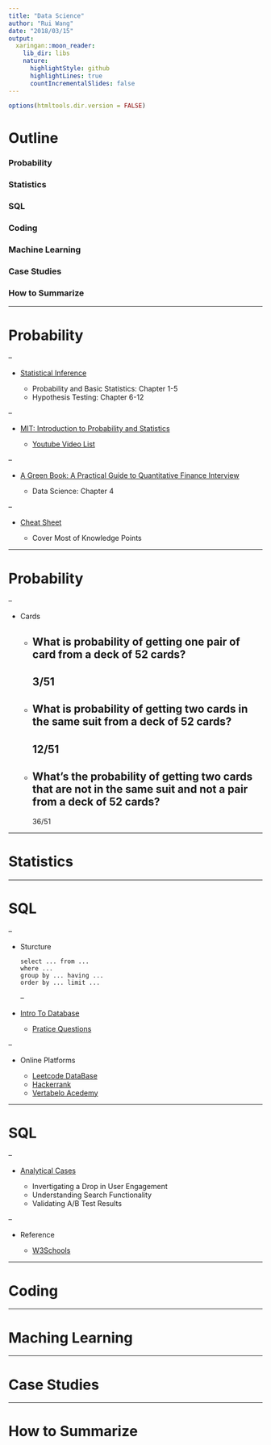```yaml
---
title: "Data Science"
author: "Rui Wang"
date: "2018/03/15"
output:
  xaringan::moon_reader:
    lib_dir: libs
    nature:
      highlightStyle: github
      highlightLines: true
      countIncrementalSlides: false
---
```


```r
options(htmltools.dir.version = FALSE)
```

# Outline

### Probability
### Statistics
### SQL
### Coding
### Machine Learning
### Case Studies
### How to Summarize

---

# Probability

--

- [Statistical Inference](https://www.amazon.com/Statistical-Inference-George-Casella/dp/0534243126)
    
    * Probability and Basic Statistics: Chapter 1-5
    * Hypothesis Testing: Chapter 6-12

--

- [MIT: Introduction to Probability and Statistics](https://ocw.mit.edu/courses/mathematics/18-05-introduction-to-probability-and-statistics-spring-2014/)
    
    * [Youtube Video List](https://www.youtube.com/playlist?list=PLUl4u3cNGP61Oq3tWYp6V_F-5jb5L2iHb)

--

- [A Green Book: A Practical Guide to Quantitative Finance Interview](https://www.amazon.com/Practical-Guide-Quantitative-Finance-Interviews/dp/1438236662)
    
    * Data Science: Chapter 4

--

- [Cheat Sheet](https://static1.squarespace.com/static/54bf3241e4b0f0d81bf7ff36/t/55e9494fe4b011aed10e48e5/1441352015658/probability_cheatsheet.pdf)

    * Cover Most of Knowledge Points

---

# Probability

--

- Cards

    * What is probability of getting one pair of card from a deck of 52 cards? 
--
    3/51
--
    * What is probability of getting two cards in the same suit from a deck of 52 cards? 
--
    12/51
--
    * What’s the probability of getting two cards that are not in the same suit and not a pair from a deck of 52 cards?
--
    36/51

---

# Statistics

---

# SQL

--

- Sturcture

    ```
    select ... from ... 
    where ...
    group by ... having ... 
    order by ... limit ...
    ```
--

- [Intro To Database](https://lagunita.stanford.edu/courses/Engineering/db/2014_1/about)
    
    * [Pratice Questions](https://github.com/wangruinju/SQL_Resources/blob/master/Stanford%20SQL%20practice/SQL%20exercise.Rmd)
    
--

- Online Platforms
    
    * [Leetcode DataBase](https://leetcode.com/problemset/database/) 
    * [Hackerrank](https://www.hackerrank.com/)
    * [Vertabelo Acedemy](https://academy.vertabelo.com/)

---

# SQL

--

- [Analytical Cases](https://community.modeanalytics.com/sql/tutorial/sql-business-analytics-training/)
    
    * Invertigating a Drop in User Engagement
    * Understanding Search Functionality
    * Validating A/B Test Results

--

- Reference

    * [W3Schools](https://www.w3schools.com/SQl/default.asp)

---

# Coding

---

# Maching Learning

---

# Case Studies

---

# How to Summarize


